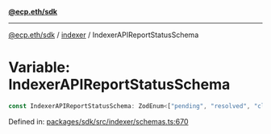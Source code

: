[**@ecp.eth/sdk**](../../index.mdx)

***

[@ecp.eth/sdk](/sdk-reference/index.mdx) / [indexer](/sdk-reference/indexer/index.mdx) / IndexerAPIReportStatusSchema

# Variable: IndexerAPIReportStatusSchema

```ts
const IndexerAPIReportStatusSchema: ZodEnum<["pending", "resolved", "closed"]>;
```

Defined in: [packages/sdk/src/indexer/schemas.ts:670](https://github.com/ecp-eth/comments-monorepo/blob/main/packages/sdk/src/indexer/schemas.ts#L670)
